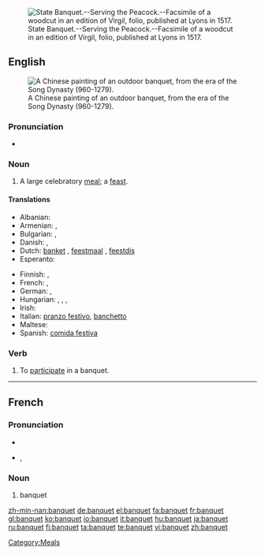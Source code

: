 [[Image:State Banquet Serving the Peacock Fac simile of a Woodcut in an edition of Virgil folio published at Lyons in 1517.png|thumb|right|State Banquet.--Serving the Peacock.--Facsimile of a woodcut in an edition of Virgil, folio, published at Lyons in 1517.]]
==English==
[[Image:Song Dynasty Elegant Party.JPG|thumb|right|A Chinese painting of an outdoor banquet, from the era of the Song Dynasty (960-1279).]]

===Pronunciation===
* {{audio|en-us-banquet.ogg|Audio (US)}}

===Noun===
{{en-noun}}

# A large celebratory [[meal]]; a [[feast]].

====Translations====
{{trans-top|a large celebratory meal; a feast}}
* Albanian: {{t+|sq|banket|xs=Albanian}}
* Armenian: {{t-|hy|խնջույք|tr=xnǰuyk’|sc=Armn|xs=Armenian}}, {{t-|hy|քեֆ|tr=k’ef|sc=Armn|xs=Armenian}}
* Bulgarian: {{t|bg|банкет|sc=Cyrl}},  {{t+|bg|пир|sc=Cyrl}}
* Danish: {{t+|da|middag}}, {{t-|da|banket}}
* Dutch: [[banket]] {{n}}, [[feestmaal]] {{n}}, [[feestdis]] {{m}}
* Esperanto: {{t-|eo|bankedo|xs=Esperanto}}
{{trans-mid}}
* Finnish: {{t-|fi|juhla-ateria}}, {{t-|fi|banketti}}
* French: {{t+|fr|banquet|m}}, {{t+|fr|festin|m}}
* German: {{t+|de|Festmahl|n}}, {{t+|de|Bankett|n}}
* Hungarian: {{t-|hu|bankett}}, {{t|hu|díszebéd}}, {{t-|hu|díszvacsora}}, {{t+|hu|lakoma}}
* Irish: {{t-|ga|fleá|f|xs=Irish}}
* Italian: [[pranzo festivo]], [[banchetto]]
* Maltese: {{t|mt|ikla |f|xs=Maltese}}
* Spanish: [[comida festiva]] {{f}}
{{trans-bottom}}

===Verb===
{{en-verb|banquets|banqueting|banqueted|banqueted}}

# To [[participate]] in a banquet.

[[Category:Meals]]

----

==French==

===Pronunciation===
* {{audio|Fr-banquet.ogg|audio}}
* {{IPA|/bɑ̃.kɛ/|lang=fr}}, {{SAMPA|/bA~.kE/}}

===Noun===
{{fr-noun|m}}

# banquet

[[zh-min-nan:banquet]]
[[de:banquet]]
[[el:banquet]]
[[fa:banquet]]
[[fr:banquet]]
[[gl:banquet]]
[[ko:banquet]]
[[io:banquet]]
[[it:banquet]]
[[hu:banquet]]
[[ja:banquet]]
[[ru:banquet]]
[[fi:banquet]]
[[ta:banquet]]
[[te:banquet]]
[[vi:banquet]]
[[zh:banquet]]